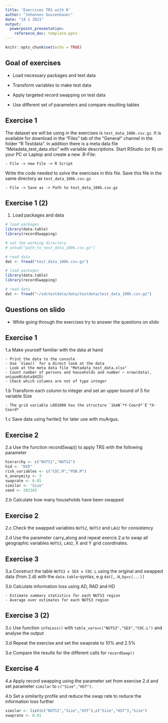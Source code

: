 ```yaml
---
title: 'Exercises TRS with R'
author: "Johannes Gussenbauer"
date: "14 1 2021"
output:
  powerpoint_presentation:
    reference_doc: template.pptx
---
```


```r
knitr::opts_chunk$set(echo = TRUE)
```

## Goal of exercises

- Load necessary packages and test data


- Transform variables to make test data  


- Apply targeted record swapping on test data


- Use different set of parameters and compare resulting tables


## Exercise 1 

The dataset we will be using in the exercises is `test_data_100k.csv.gz`.
It is available for download in the "Files" tab of the "General" channel in the folder "R Testdata".
In addition there is a meta data file "Metadata_test_data.xlsx" with variable descriptions.
Start RStudio (or R) on your PC or Laptop and create a new .R-File:

    - File -> new File -> R Script

Write the code needed to solve the exercises in this file.
Save this file in the same directory as `test_data_100k.csv.gz`

    - File -> Save as -> Path to test_data_100k.csv.gz


## Exercise 1 (2)

1. Load packages and data

```r
# load packages
library(data.table)
library(recordSwapping)

# set the working directory
# setwd("path_to_test_data_100k.csv.gz")

# read data
dat <- fread("test_data_100k.csv.gz")
```


```r
# load packages
library(data.table)
library(recordSwapping)

# read data
dat <- fread("~/sdctestdata/data/testdata/test_data_100k.csv.gz")
```


## Questions on slido

- While going through the exercises try to answer the questions on slido



## Exercise 1 


1.a Make yourself familiar with the data at hand
  
    - Print the data to the console
    - Use `View()` for a direct look at the data
    - Look at the meta data file "Metadata_test_data.xlsx"
    - Count number of persons and households and number ~ nrow(data), uniqueN(data$HID)
    - Check which columns are not of type integer

\vspace{.5cm}

1.b Transform each column to integer and set an upper bound of 5 for variable Size
    
    - The grid variable L001000 has the structure `1kmN`*Y-Coord*`E`*X-Coord*
    
1.c Save data using fwrite() for later use with muArgus.


## Exercise 2

2.a Use the function recordSwap() to apply TRS with the following parameter

```r
hierarchy <- c("NUTS1","NUTS2")
hid <- "HID"
risk_variables <- c("COC.M","POB.M")
k_anonymity <- 3
swaprate <- 0.05
similar <- "Size"
seed <- 202103
```

2.b Calculate how many households have been swapped

## Exercise 2


2.c Check the swapped variables `NUTS2`, `NUTS3` and `LAU2` for consistency

2.d Use the parameter carry_along and repeat exercis 2.a to swap all geographic variables `NUTS3`, `LAU2`, X and Y grid coordinates. 



## Exercise 3

3.a Construct the table `NUTS3 x SEX x COC.L` using the original and swapped data (from 2.d) with the `data.table`-syntax, e.g `dat[,.N,by=c(...)]`

3.b Calculate information loss using AD, RAD and HD

    - Estimate summary statistics for each NUTS3 region
    - Average over estimates for each NUTS3 region
    

## Exercise 3 (2)

3.c Use function `infoLoss()` with `table_vars=c("NUTS3","SEX","COC.L")` and analyse the output   


3.d Repeat the exercise and set the swaprate to 10% and 2.5%


3.e Compare the results for the different calls for `recordSwap()`



## Exercise 4

4.a Apply record swapping using the parameter set from exercise 2.d and set parameter `similar` to `c("Size","HST")`. 


4.b Set a similarity profile and reduce the swap rate to reduce the information loss further

```r
similar <- list(c("NUTS1","Size","HST"),c("Size","HST"),"Size")
swaprate <- 0.01
```

